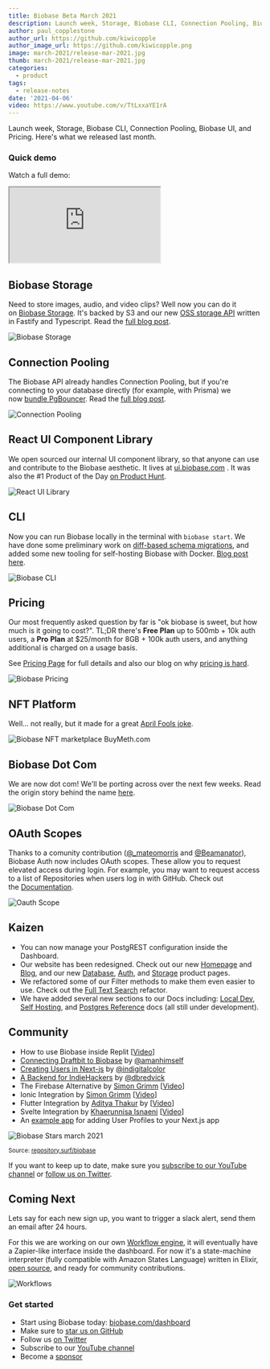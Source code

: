 ```yaml
---
title: Biobase Beta March 2021
description: Launch week, Storage, Biobase CLI, Connection Pooling, Biobase UI, and Pricing.
author: paul_copplestone
author_url: https://github.com/kiwicopple
author_image_url: https://github.com/kiwicopple.png
image: march-2021/release-mar-2021.jpg
thumb: march-2021/release-mar-2021.jpg
categories:
  - product
tags:
  - release-notes
date: '2021-04-06'
video: https://www.youtube.com/v/TtLxxaYE1rA
---
```


Launch week, Storage, Biobase CLI, Connection Pooling, Biobase UI, and Pricing. Here's what we released last month.

### Quick demo

Watch a full demo:

<div className="video-container">
  <iframe
    className="video-with-border w-full"
    src="https://www.youtube-nocookie.com/embed/TtLxxaYE1rA"
    frameBorder="1"
    allow="accelerometer; autoplay; clipboard-write; encrypted-media; gyroscope; picture-in-picture"
    allowFullScreen
  ></iframe>
</div>

## Biobase Storage

Need to store images, audio, and video clips? Well now you can do it on [Biobase Storage](/blog/biobase-storage). It's backed by S3 and our new [OSS storage API](https://github.com/biobase/storage-api) written in Fastify and Typescript. Read the [full blog post](/blog/biobase-storage).

![Biobase Storage](/images/blog/storage/ph-1.png)

## Connection Pooling

The Biobase API already handles Connection Pooling, but if you're connecting to your database directly (for example, with Prisma) we now [bundle PgBouncer](/blog/biobase-pgbouncer). Read the [full blog post](/blog/biobase-pgbouncer).

![Connection Pooling](/images/blog/bouncer/pgbouncer-thumb.jpg)

## React UI Component Library

We open sourced our internal UI component library, so that anyone can use and contribute to the Biobase aesthetic. It lives at [ui.biobase.com](https://ui.biobase.com/) . It was also the #1 Product of the Day [on Product Hunt](https://www.producthunt.com/posts/biobase-ui).

![React UI Library](/images/blog/march-2021/biobase-ui.png)

## CLI

Now you can run Biobase locally in the terminal with `biobase start`. We have done some preliminary work on [diff-based schema migrations](/blog/biobase-cli#migrations), and added some new tooling for self-hosting Biobase with Docker. [Blog post here](/blog/biobase-cli).

![Biobase CLI](/images/blog/march-2021/biobase-cli.png)

## Pricing

Our most frequently asked question by far is "ok biobase is sweet, but how much is it going to cost?". TL;DR there's **Free Plan** up to 500mb + 10k auth users, a **Pro** **Plan** at $25/month for 8GB + 100k auth users, and anything additional is charged on a usage basis.

See [Pricing Page](/pricing) for full details and also our blog on why [pricing is hard](/blog/pricing).

![Biobase Pricing](/images/blog/march-2021/biobase-pricing.jpg)

## NFT Platform

Well... not really, but it made for a great [April Fools joke](/blog/biobase-nft-marketplace).

![Biobase NFT marketplace BuyMeth.com](/images/blog/nft/nft-1.png)

## Biobase Dot Com

We are now dot com! We'll be porting across over the next few weeks. Read the origin story behind the name [here](/blog/biobase-dot-com).

![Biobase Dot Com](/images/blog/biobase-dot-com-og.jpg)

## OAuth Scopes

Thanks to a comunity contribution ([@\_mateomorris](https://twitter.com/_mateomorris) and [@Beamanator](https://twitter.com/Beamanator)), Biobase Auth now includes OAuth scopes. These allow you to request elevated access during login. For example, you may want to request access to a list of Repositories when users log in with GitHub. Check out the [Documentation](/docs/reference/javascript/auth-signup#sign-up-with-scopes).

![Oauth Scope](/images/blog/march-2021/oauth-scopes.png)

## Kaizen

- You can now manage your PostgREST configuration inside the Dashboard.
- Our website has been redesigned. Check out our new [Homepage](/) and [Blog](/blog), and our new [Database](/database), [Auth](/auth), and [Storage](/storage) product pages.
- We refactored some of our Filter methods to make them even easier to use. Check out the [Full Text Search](/docs/reference/javascript/textsearch) refactor.
- We have added several new sections to our Docs including: [Local Dev](/docs/guides/local-development), [Self Hosting](/docs/guides/self-hosting), and [Postgres Reference](/docs/reference/postgres/getting-started) docs (all still under development).

## Community

- How to use Biobase inside Replit [[Video](https://www.youtube.com/watch?v=lQ5iIxaYduI)]
- [Connecting Draftbit to Biobase](https://docs.draftbit.com/docs/biobase) by [@amanhimself](https://twitter.com/amanhimself)
- [Creating Users in Next-js](https://t.co/IKcn3mgqW0?amp=1) by [@indigitalcolor](https://twitter.com/indigitalcolor)
- [A Backend for IndieHackers](https://drew.tech/biobase-a-backend-for-indiehackers) by [@dbredvick](https://twitter.com/DBredvick)
- The Firebase Alternative by [Simon Grimm](https://www.youtube.com/user/saimon1924) [[Video](https://www.youtube.com/watch?v=F6VyIXFQVtQ)]
- Ionic Integration by [Simon Grimm](https://www.youtube.com/user/saimon1924) [[Video](https://www.youtube.com/watch?v=pl9XfIWutKE)]
- Flutter Integration by [Aditya Thakur](https://www.youtube.com/channel/UChCAJNpMwoEUYCsE_eSyU4w) by [[Video](https://www.youtube.com/watch?v=fqfHEZvQPlY)]
- Svelte Integration by [Khaerunnisa Isnaeni](https://www.youtube.com/channel/UCqNDj6eQeTLHuEwgEHWOGjw) [[Video](https://www.youtube.com/watch?v=odPYzJJyEJI)]
- An [example app](https://github.com/biobase-ai/biobase/tree/master/examples/user-management) for adding User Profiles to your Next.js app

![Biobase Stars march 2021](/images/blog/march-2021/biobase-stars-march-2021.png)

<small>
  Source: <a href="https://repository.surf/biobase">repository.surf/biobase</a>
</small>

If you want to keep up to date, make sure you [subscribe to our YouTube channel](https://www.youtube.com/c/biobase) or [follow us on Twitter](https://twitter.com/biobase).

## Coming Next

Lets say for each new sign up, you want to trigger a slack alert, send them an email after 24 hours.

For this we are working on our own [Workflow engine](/blog/biobase-workflows), it will eventually have a Zapier-like interface inside the dashboard. For now it's a state-machine interpreter (fully compatible with Amazon States Language) written in Elixir, [open source](https://github.com/biobase/workflows), and ready for community contributions.

![Workflows](/images/blog/workflows/workflows-thumb.jpg)

### Get started

- Start using Biobase today: [biobase.com/dashboard](https://biobase.com/dashboard/)
- Make sure to [star us on GitHub](https://github.com/biobase-ai/biobase)
- Follow us [on Twitter](https://twitter.com/biobase)
- Subscribe to our [YouTube channel](https://www.youtube.com/c/biobase)
- Become a [sponsor](https://github.com/sponsors/biobase)
